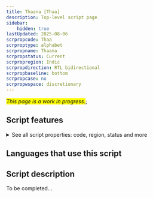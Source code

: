 ```yaml
---
title: Thaana [Thaa]
description: Top-level script page
sidebar:
    hidden: true
lastUpdated: 2025-08-06
scrpropcode: Thaa
scrproptype: alphabet
scrpropname: Thaana
scrpropstatus: Current
scrpropregion: Indic
scrpropdirection: RTL bidirectional
scrpropbaseline: bottom
scrpropcase: no
scrpropwspace: discretionary
---
```


<span style='background-color:yellow'>_This page is a work in progress._</span>;


## Script features

<details>
<summary> See all script properties: code, region, status and more</summary>
<ScriptInfo />
</details>

## Languages that use this script

<WsList script='Thaa' wsMax='5' />

## Script description

To be completed...

